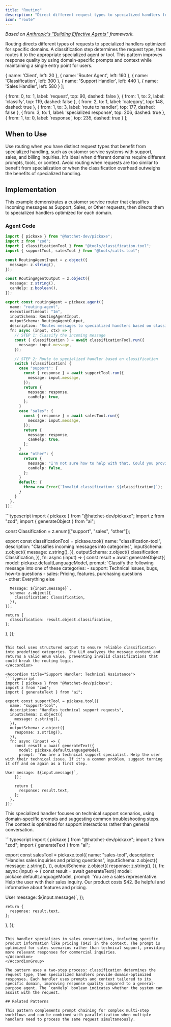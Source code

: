 ```yaml
---
title: "Routing"
description: "Direct different request types to specialized handlers for optimized processing"
icon: "route"
---
```



*Based on [Anthropic's "Building Effective Agents"](https://www.anthropic.com/engineering/building-effective-agents) framework.*

Routing directs different types of requests to specialized handlers optimized for specific domains. A classification step determines the request type, then routes it to the appropriate specialized agent or tool. This pattern improves response quality by using domain-specific prompts and context while maintaining a single entry point for users.

  { name: 'Client', left: 20 },
  { name: 'Router Agent', left: 160 },
  { name: 'Classification', left: 300 },
  { name: 'Support Handler', left: 440 },
  { name: 'Sales Handler', left: 580 }
];

  { from: 0, to: 1, label: 'request', top: 90, dashed: false },
  { from: 1, to: 2, label: 'classify', top: 119, dashed: false },
  { from: 2, to: 1, label: 'category', top: 148, dashed: true },
  { from: 1, to: 3, label: 'route to handler', top: 177, dashed: false },
  { from: 3, to: 1, label: 'specialized response', top: 206, dashed: true },
  { from: 1, to: 0, label: 'response', top: 235, dashed: true }
];

<CallGraphSequence actors={routingActors} messages={routingMessages} />

## When to Use

Use routing when you have distinct request types that benefit from specialized handling, such as customer service systems with support, sales, and billing inquiries. It's ideal when different domains require different prompts, tools, or context. Avoid routing when requests are too similar to benefit from specialization or when the classification overhead outweighs the benefits of specialized handling.

## Implementation

This example demonstrates a customer service router that classifies incoming messages as Support, Sales, or Other requests, then directs them to specialized handlers optimized for each domain.

### Agent Code

```typescript
import { pickaxe } from "@hatchet-dev/pickaxe";
import z from "zod";
import { classificationTool } from "@tools/classification.tool";
import { supportTool, salesTool } from "@tools/calls.tool";

const RoutingAgentInput = z.object({
  message: z.string(),
});

const RoutingAgentOutput = z.object({
  message: z.string(),
  canHelp: z.boolean(),
});

export const routingAgent = pickaxe.agent({
  name: "routing-agent",
  executionTimeout: "1m",
  inputSchema: RoutingAgentInput,
  outputSchema: RoutingAgentOutput,
  description: "Routes messages to specialized handlers based on classification",
  fn: async (input, ctx) => {
    // STEP 1: Classify the incoming message
    const { classification } = await classificationTool.run({
      message: input.message,
    });

    // STEP 2: Route to specialized handler based on classification
    switch (classification) {
      case "support": {
        const { response } = await supportTool.run({
          message: input.message,
        });
        return {
          message: response,
          canHelp: true,
        };
      }
      case "sales": {
        const { response } = await salesTool.run({
          message: input.message,
        });
        return {
          message: response,
          canHelp: true,
        };
      }
      case "other": {
        return {
          message: "I'm not sure how to help with that. Could you provide more details or rephrase your question?",
          canHelp: false,
        };
      }
      default: {
        throw new Error(`Invalid classification: ${classification}`);
      }
    }
  },
});
```

<AccordionGroup>
<Accordion title="Classification Tool: Request Categorization">
```typescript
import { pickaxe } from "@hatchet-dev/pickaxe";
import z from "zod";
import { generateObject } from "ai";

const Classification = z.enum(["support", "sales", "other"]);

export const classificationTool = pickaxe.tool({
  name: "classification-tool",
  description: "Classifies incoming messages into categories",
  inputSchema: z.object({
    message: z.string(),
  }),
  outputSchema: z.object({
    classification: Classification,
  }),
  fn: async (input) => {
    const result = await generateObject({
      model: pickaxe.defaultLanguageModel,
      prompt: `Classify the following message into one of these categories:
      - support: Technical issues, bugs, how-to questions
      - sales: Pricing, features, purchasing questions  
      - other: Everything else
      
      Message: ${input.message}`,
      schema: z.object({
        classification: Classification,
      }),
    });

    return {
      classification: result.object.classification,
    };
  },
});
```

This tool uses structured output to ensure reliable classification into predefined categories. The LLM analyzes the message content and returns a valid enum value, preventing invalid classifications that could break the routing logic.
</Accordion>

<Accordion title="Support Handler: Technical Assistance">
```typescript
import { pickaxe } from "@hatchet-dev/pickaxe";
import z from "zod";
import { generateText } from "ai";

export const supportTool = pickaxe.tool({
  name: "support-tool",
  description: "Handles technical support requests",
  inputSchema: z.object({
    message: z.string(),
  }),
  outputSchema: z.object({
    response: z.string(),
  }),
  fn: async (input) => {
    const result = await generateText({
      model: pickaxe.defaultLanguageModel,
      prompt: `You are a technical support specialist. Help the user with their technical issue. If it's a common problem, suggest turning it off and on again as a first step.

User message: ${input.message}`,
    });

    return {
      response: result.text,
    };
  },
});
```

This specialized handler focuses on technical support scenarios, using domain-specific prompts and suggesting common troubleshooting steps. The context is optimized for support interactions rather than general conversation.
</Accordion>

<Accordion title="Sales Handler: Commercial Inquiries">
```typescript
import { pickaxe } from "@hatchet-dev/pickaxe";
import z from "zod";
import { generateText } from "ai";

export const salesTool = pickaxe.tool({
  name: "sales-tool",
  description: "Handles sales inquiries and pricing questions",
  inputSchema: z.object({
    message: z.string(),
  }),
  outputSchema: z.object({
    response: z.string(),
  }),
  fn: async (input) => {
    const result = await generateText({
      model: pickaxe.defaultLanguageModel,
      prompt: `You are a sales representative. Help the user with their sales inquiry. Our product costs $42. Be helpful and informative about features and pricing.

User message: ${input.message}`,
    });

    return {
      response: result.text,
    };
  },
});
```

This handler specializes in sales conversations, including specific product information like pricing ($42) in the context. The prompt is optimized for sales scenarios rather than technical support, providing more relevant responses for commercial inquiries.
</Accordion>
</AccordionGroup>

The pattern uses a two-step process: classification determines the request type, then specialized handlers provide domain-optimized responses. Each handler uses prompts and context tailored to its specific domain, improving response quality compared to a general-purpose agent. The `canHelp` boolean indicates whether the system can assist with the request.

## Related Patterns

This pattern complements prompt chaining for complex multi-step workflows and can be combined with parallelization when multiple handlers need to process the same request simultaneously.